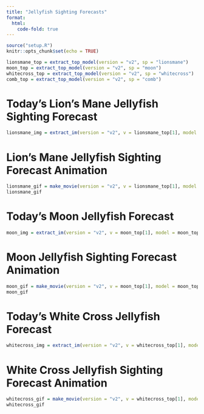 ```yaml
---
title: "Jellyfish Sighting Forecasts"
format:
  html:
    code-fold: true
---
```


```r
source("setup.R")
knitr::opts_chunk$set(echo = TRUE)

lionsmane_top = extract_top_model(version = "v2", sp = "lionsmane")
moon_top = extract_top_model(version = "v2", sp = "moon")
whitecross_top = extract_top_model(version = "v2", sp = "whitecross")
comb_top = extract_top_model(version = "v2", sp = "comb")
```

# Today's Lion's Mane Jellyfish Sighting Forecast
```r
lionsmane_img = extract_im(version = "v2", v = lionsmane_top[1], model = lionsmane_top[2])
```

# Lion's Mane Jellyfish Sighting Forecast Animation
```r
lionsmane_gif = make_movie(version = "v2", v = lionsmane_top[1], model = lionsmane_top[2])
lionsmane_gif
```

# Today's Moon Jellyfish Forecast
```r
moon_img = extract_im(version = "v2", v = moon_top[1], model = moon_top[2])
```

# Moon Jellyfish Sighting Forecast Animation
```r
moon_gif = make_movie(version = "v2", v = moon_top[1], model = moon_top[2])
moon_gif
```

# Today's White Cross Jellyfish Forecast
```r
whitecross_img = extract_im(version = "v2", v = whitecross_top[1], model = whitecross_top[2])
```

# White Cross Jellyfish Sighting Forecast Animation
```r
whitecross_gif = make_movie(version = "v2", v = whitecross_top[1], model = whitecross_top[2])
whitecross_gif
```

<!-- # Today's Comb Jellyfish Forecast -->
<!-- ```{r comb, echo=FALSE} -->
<!-- comb_img = extract_im(version = "v2", v = comb_top[1], model = comb_top[2]) -->
<!-- ``` -->

<!-- # Comb Jellyfish Sighting Forecast Animation -->
<!-- ```{r comb animation, echo=FALSE} -->
<!-- # comb_gif = make_movie(version = "v2", v = comb_top[1], model = comb_top[2]) -->
<!-- # comb_gif -->
<!-- ``` -->